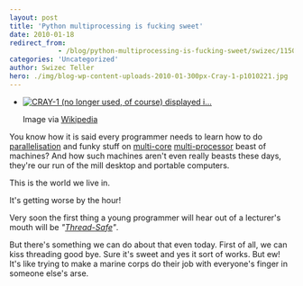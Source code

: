 ```yaml
---
layout: post
title: 'Python multiprocessing is fucking sweet'
date: 2010-01-18
redirect_from: 
            - /blog/python-multiprocessing-is-fucking-sweet/swizec/1150
categories: 'Uncategorized'
author: Swizec Teller
hero: ./img/blog-wp-content-uploads-2010-01-300px-Cray-1-p1010221.jpg
---
```

- [![CRAY-1 (no longer used, of course) displayed i...](./img/blog-wp-content-uploads-2010-01-300px-Cray-1-p1010221.jpg "CRAY-1 (no longer used, of course) displayed i...")](http://commons.wikipedia.org/wiki/Image:Cray-1-p1010221.jpg)

  Image via [Wikipedia](http://commons.wikipedia.org/wiki/Image:Cray-1-p1010221.jpg)

You know how it is said every programmer needs to learn how to do [parallelisation](http://en.wikipedia.org/wiki/Parallel_computing "Parallel computing") and funky stuff on [multi-core](http://en.wikipedia.org/wiki/Multi-core "Multi-core") [multi-processor](http://en.wikipedia.org/wiki/Multiprocessing "Multiprocessing") beast of machines? And how such machines aren't even really beasts these days, they're our run of the mill desktop and portable computers.



This is the world we live in.



It's getting worse by the hour!



Very soon the first thing a young programmer will hear out of a lecturer's mouth will be _"[Thread-Safe](http://en.wikipedia.org/wiki/Thread_safety "Thread safety")"_.



But there's something we can do about that even today. First of all, we can kiss threading good bye. Sure it's sweet and yes it sort of works. But ew! It's like trying to make a marine corps do their job with everyone's finger in someone else's arse.